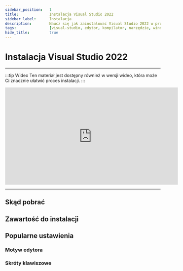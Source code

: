 ```yaml
---
sidebar_position:	1
title:				Instalacja Visual Studio 2022
sidebar_label:		Instalacja
description:		Naucz się jak zainstalować Visual Studio 2022 w prosty sposób.
tags:				[visual-studio, edytor, kompilator, narzędzie, windows]
hide_title:			true
---
```



<NotFinished />

# Instalacja Visual Studio 2022

<hr/>

:::tip Wideo
Ten materiał jest dostępny również w wersji wideo, która może Ci 
znacznie ułatwić proces instalacji.
:::

<center>
<iframe
	width="560"
	height="315"
	src="https://www.youtube.com/embed/4LVVgUoLCSE"
	title="YouTube video player"
	frameBorder="0"
	allow="accelerometer; autoplay; clipboard-write; encrypted-media; gyroscope; picture-in-picture"
	allowFullScreen>
</iframe>
</center>

<hr/>

## Skąd pobrać

<ImproveSection />

## Zawartość do instalacji

<ImproveSection />

## Popularne ustawienia

<ImproveSection />

### Motyw edytora

<ImproveSection />

### Skróty klawiszowe

<ImproveSection />

